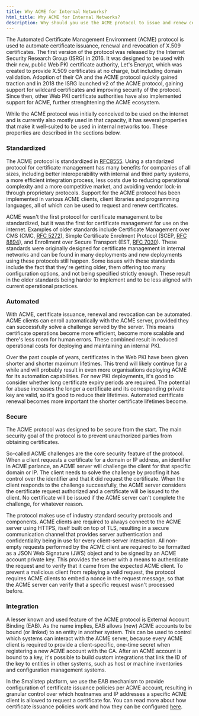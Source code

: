 ```yaml
---
title: Why ACME for Internal Networks?
html_title: Why ACME for Internal Networks?
description: Why should you use the ACME protocol to issue and renew certificates in internal networks.
---
```


The Automated Certificate Management Environment (ACME) protocol is used to automate certificate issuance, renewal and revocation of X.509 certificates.
The first version of the protocol was released by the Internet Security Research Group (ISRG) in 2016.
It was designed to be used with their new, public Web PKI certificate authority, Let's Encrypt, which was created to provide X.509 certificates at no charge, but including domain validation.
Adoption of their CA and the ACME protocol quickly gained traction and in 2018 the ISRG launched v2 of the ACME protocol, gaining support for wildcard certificates and improving security of the protocol.
Since then, other Web PKI certificate authorities have also implemented support for ACME, further strenghtening the ACME ecosystem.

While the ACME protocol was initially conceived to be used on the internet and is currently also mostly used in that capacity, it has several properties that make it well-suited to be used in internal networks too.
These properties are described in the sections below.

### Standardized

The ACME protocol is standardized in [RFC8555](https://datatracker.ietf.org/doc/html/rfc8555).
Using a standarized protocol for certificate management has many benefits for companies of all sizes, including better interoperability with internal and third party systems, a more efficient integration process, less costs due to reducing operational complexity and a more competitive market, and avoiding vendor lock-in through proprietary protocols.
Support for the ACME protocol has been implemented in various ACME clients, client libraries and programming languages, all of which can be used to request and renew certificates.

ACME wasn't the first protocol for certificate management to be standardized, but it was the first for certificate management for use on the internet.
Examples of older standards include Certificate Management over CMS (CMC, [RFC 5272](https://datatracker.ietf.org/doc/html/rfc5272)), Simple Certificate Enrolment Protocol (SCEP, [RFC 8894](https://datatracker.ietf.org/doc/html/rfc8894)), and Enrollment over Secure Transport (EST, [RFC 7030](https://datatracker.ietf.org/doc/html/rfc7030)).
These standards were originally designed for certificate management in internal networks and can be found in many deployments and new deployments using these protocols still happen.
Some issues with these standards include the fact that they're getting older, them offering too many configuration options, and not being specified strictly enough.
These result in the older standards being harder to implement and to be less aligned with current operational practices.

### Automated

With ACME, certificate issuance, renewal and revocation can be automated.
ACME clients can enroll automatically with the ACME server, provided they can successfully solve a challenge served by the server.
This means certificate operations become more efficient, become more scalable and there's less room for human errors.
These combined result in reduced operational costs for deploying and maintaining an internal PKI. 

Over the past couple of years, certificates in the Web PKI have been given shorter and shorter maximum lifetimes.
This trend will likely continue for a while and will probably result in even more organisations deploying ACME for its automation capabilities.
For new PKI deployments, it's good to consider whether long certificate expiry periods are required.
The potential for abuse increases the longer a certificate and its corresponding private key are valid, so it's good to reduce their lifetimes.
Automated certificate renewal becomes more important the shorter certificate lifetimes become.

### Secure 

The ACME protocol was designed to be secure from the start.
The main security goal of the protocol is to prevent unauthorized parties from obtaining certificates.

So-called ACME challenges are the core security feature of the protocol.
When a client requests a certificate for a domain or IP address, an identifier in ACME parlance, an ACME server will challenge the client for that specific domain or IP.
The client needs to solve the challenge by proofing it has control over the identifier and that it did request the certificate.
When the client responds to the challenge successfully, the ACME server considers the certificate request authorized and a certificate will be issued to the client.
No certificate will be issued if the ACME server can't complete the challenge, for whatever reason.

The protocol makes use of industry standard security protocols and components.
ACME clients are required to always connect to the ACME server using HTTPS, itself built on top of TLS, resulting in a secure communication channel that provides server authentication and confidentiality being in use for every client-server interaction.
All non-empty requests performed by the ACME client are required to be formatted as a JSON Web Signature (JWS) object and to be signed by an ACME account private key.
This provides the server with a means to authenticate the request and to verify that it came from the expected ACME client.
To prevent a malicious client from replaying a valid request, the protocol requires ACME clients to embed a nonce in the request message, so that the ACME server can verify that a specific request wasn't processed before.

### Integration

A lesser known and used feature of the ACME protocol is External Account Binding (EAB).
As the name implies, EAB allows (new) ACME accounts to be bound (or linked) to an entity in another system.
This can be used to control which systems can interact with the ACME server, because every ACME client is required to provide a client-specific, one-time secret when registering a new ACME account with the CA.
After an ACME account is bound to a key, it's possible to build custom integrations that link the ID of the key to entities in other systems, such as host or machine inventories and configuration management systems.

In the Smallstep platform, we use the EAB mechanism to provide configuration of certificate issuance policies per ACME account, resulting in granular control over which hostnames and IP addresses a specific ACME client is allowed to request a certificate for.
You can read more about how certificate issuance policies work and how they can be configured [here](../step-ca/policies.mdx).

